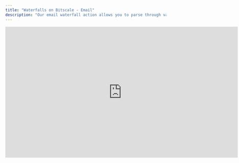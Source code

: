 ```yaml
---
title: "Waterfalls on Bitscale - Email"
description: "Our email waterfall action allows you to parse through various email data providers in and order defined by the user and return the the first email id it retrieves. Furthermore, it also allows the user to allow for only high quality email to be retrieved ny adding a verification layer after each source. Thus, reducing grid redundancy."
---
```


<iframe width="728" height="410" src="https://www.youtube.com/embed/ANgydkja_8s?si=D0lhPram0ApPL2Gp" title="YouTube video player" frameborder="0" allow="accelerometer; autoplay; clipboard-write; encrypted-media; gyroscope; picture-in-picture; web-share" referrerpolicy="strict-origin-when-cross-origin" allowfullscreen />

## **Simplifying Email Discovery with Waterfalls**

Finding accurate email addresses is critical for effective outreach, but relying on a single source can be limiting and inefficient. Bitscale’s **email waterfall action** sequentially searches through multiple email data providers in a user-defined order, ensuring the retrieval of high-quality, verified email addresses.

With this feature, you can:

* Combine multiple email data providers in one streamlined workflow.

* Retrieve only the first valid email address, eliminating duplicates.

* Add a verification layer for accuracy, reducing bounced emails and maintaining a clean grid.

***

## **How It Works**

**1. Define Your Sources**

Start by selecting the email data providers you want to use. Bitscale allows you to:

* Add multiple sources in a prioritized sequence (e.g., Source A → Source B → Source C).

* Customize the order to suit your workflow and ensure optimal results.

**Why This Matters:** You can tailor the sequence to rely on preferred sources first, ensuring faster retrieval of high-quality emails.

**2. Retrieve Email Addresses**

Once your sources are set, the waterfall action automatically:

* Parses through each source in the defined order.

* Stops as soon as it retrieves a valid email address.

**Why This Matters:** This prevents unnecessary processing and ensures you always get the best available data without redundancy.

**3. Verify for Quality**

To ensure only valid, high-quality emails are retrieved, Bitscale’s waterfall action integrates a verification layer after each source. This layer:

* Flags invalid or low-quality emails.

* Ensures only deliverable addresses make it into your workflow.

**Why This Matters:** Adding verification reduces bounce rates, improves sender reputation, and enhances outreach success.

***

## **Benefits of Using Email Waterfalls**

* **Efficiency:** Automate email retrieval across multiple providers without duplicating efforts.

* **Accuracy:** Incorporate real-time email verification for high-quality results.

* **Flexibility:** Customize the source order to match your preferences and priorities.

* **Reduced Redundancy:** Eliminate duplicate or invalid emails from your grid.

***

## **Getting Started**

Implement the email waterfall action in your workflows today:
👉 **\[Grid Link]** to explore templates and start optimizing your email discovery.

**Pro Tip:** Use multiple high-quality sources and enable verification for maximum accuracy and impact in your outreach campaigns.